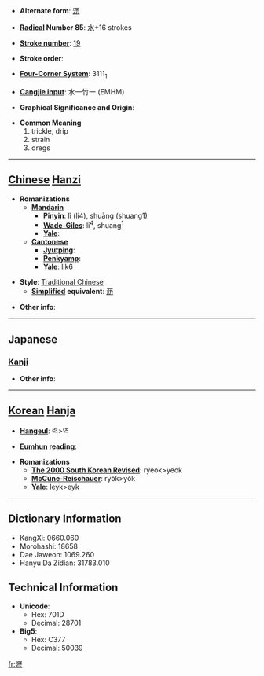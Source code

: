 * '''Alternate form''': [[沥]]

* '''[[Wiktionary:Chinese radical index| Radical]] Number 85''': [[Wiktionary:Chinese radical index 水|水]]+16 strokes

* '''[[Wiktionary:Chinese total strokes index|Stroke number]]''': [[Wiktionary:Chinese total strokes index 19|19]]

* '''Stroke order''': 

* '''[[Wiktionary:Chinese four corner index|Four-Corner System]]''': 3111<sub>1</sub>

* '''[[Wiktionary:Chinese Cangjie index|Cangjie input]]''': 水一竹一 (EMHM)

* '''Graphical Significance and Origin''': 

* '''Common Meaning'''
*#trickle, drip
*# strain
*# dregs


----

== [[Chinese]] [[Hanzi]] ==

* '''Romanizations'''
** '''[[Mandarin]]'''
*** '''[[Pinyin]]''': lì (li4), shuāng (shuang1)
*** '''[[Wade-Giles]]''': li<sup>4</sup>, shuang<sup>1</sup>
*** '''[[Yale]]''': 
** '''[[Cantonese]]'''
*** '''[[Jyutping]]''':
*** '''[[Penkyamp]]''': 
*** '''[[Yale]]''': lik6

* '''Style''': [[Traditional Chinese]] 
** '''[[Simplified Chinese|Simplified]] equivalent''': [[沥]]

* '''Other info''': 

----

==Japanese==
===[[Kanji]]===
{{kanji|on readings=[[れき]] (reki)
|kun readings=[[したたる]] (shitataru)
}}

* '''Other info''':  

----

== [[Korean]] [[Hanja]] ==

* '''[[Hangeul]]''': 력>역

* '''[[Eumhun]] reading''': 

* '''Romanizations'''
** '''[[The 2000 South Korean Revised Romanization|The 2000 South Korean Revised]]''': ryeok>yeok
** '''[[McCune-Reischauer]]''': ryŏk>yŏk
** '''[[Yale]]''': leyk>eyk

----

== Dictionary Information ==

* KangXi: 0660.060
* Morohashi: 18658
* Dae Jaweon: 1069.260
* Hanyu Da Zidian: 31783.010

== Technical Information ==

* '''Unicode''':
** Hex: 701D
** Decimal: 28701
* '''Big5''':
** Hex: C377
** Decimal: 50039

[[fr:瀝]]